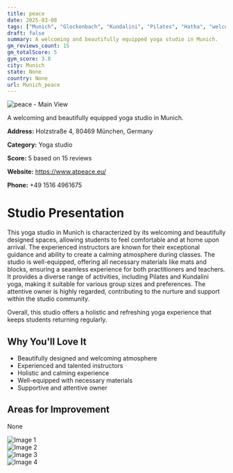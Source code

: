 ```yaml
---
title: peace
date: 2025-03-08
tags: ["Munich", "Glockenbach", "Kundalini", "Pilates", "Hatha", "welcoming", "clean", "Munich"]  
draft: false
summary: A welcoming and beautifully equipped yoga studio in Munich.
gm_reviews_count: 15
gm_totalScore: 5
gym_score: 3.8
city: Munich
state: None
country: None
url: Munich_peace
---
```


<div className="aspect-[16/9] relative my-8">
  <img 
    src="https://lh5.googleusercontent.com/p/AF1QipPtIA4ecAGa0-TPdPoSAFBB_Z1LKSx7vIBNQpcb=w1920-h1080-k-no"
    alt="peace - Main View"
    className="object-cover absolute inset-0 w-full h-full rounded-lg"
  />
</div>

A welcoming and beautifully equipped yoga studio in Munich.

**Address:** Holzstraße 4, 80469 München, Germany

**Category:** Yoga studio

**Score:** 5 based on 15 reviews

**Website:** https://www.atpeace.eu/

**Phone:** +49 1516 4961675

# Studio Presentation

This yoga studio in Munich is characterized by its welcoming and beautifully designed spaces, allowing students to feel comfortable and at home upon arrival. The experienced instructors are known for their exceptional guidance and ability to create a calming atmosphere during classes. The studio is well-equipped, offering all necessary materials like mats and blocks, ensuring a seamless experience for both practitioners and teachers. It provides a diverse range of activities, including Pilates and Kundalini yoga, making it suitable for various group sizes and preferences. The attentive owner is highly regarded, contributing to the nurture and support within the studio community.

Overall, this studio offers a holistic and refreshing yoga experience that keeps students returning regularly.

## Why You'll Love It

- Beautifully designed and welcoming atmosphere
- Experienced and talented instructors
- Holistic and calming experience
- Well-equipped with necessary materials
- Supportive and attentive owner

## Areas for Improvement

None

<div className="grid grid-cols-1 xl:grid-cols-2 gap-4 my-8">
<div className="aspect-[4/3] relative"><img src="https://lh5.googleusercontent.com/p/AF1QipNDugmkomEt99smbkqxh1p3CWMo8WN5BPIaX5eG=w1920-h1080-k-no" alt="Image 1" className="object-cover absolute inset-0 w-full h-full rounded-lg" /></div>
<div className="aspect-[4/3] relative"><img src="https://lh5.googleusercontent.com/p/AF1QipNrGQqw6V7RWmV83ZZpbZY5tDY39YQR2opqv2Uk=w1920-h1080-k-no" alt="Image 2" className="object-cover absolute inset-0 w-full h-full rounded-lg" /></div>
<div className="aspect-[4/3] relative"><img src="https://lh5.googleusercontent.com/p/AF1QipMisTHQNy3DqTelwnn1I0thc3NLxxFvEP8_ji2V=w1920-h1080-k-no" alt="Image 3" className="object-cover absolute inset-0 w-full h-full rounded-lg" /></div>
<div className="aspect-[4/3] relative"><img src="https://lh5.googleusercontent.com/p/AF1QipNZs_VLHLe8tT2KrweXTzbnEpNr1YQK9mK_dq8g=w1920-h1080-k-no" alt="Image 4" className="object-cover absolute inset-0 w-full h-full rounded-lg" /></div>
</div>